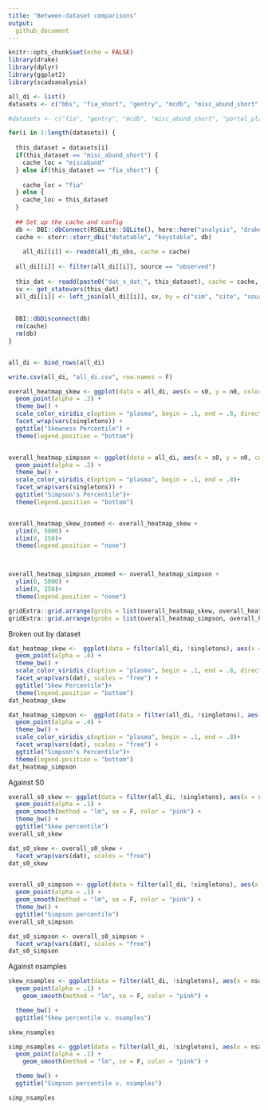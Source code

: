 ```yaml
---
title: "Between-dataset comparisons"
output: 
  github_document
---
```


```r
knitr::opts_chunk$set(echo = FALSE)
library(drake)
library(dplyr)
library(ggplot2)
library(scadsanalysis)

all_di <- list() 
datasets <- c("bbs", "fia_short", "gentry", "mcdb", "misc_abund_short", "portal_plants")

#datasets <- c("fia", "gentry", "mcdb", "misc_abund_short", "portal_plants")

for(i in 1:length(datasets)) {
  
  this_dataset = datasets[i]
  if(this_dataset == "misc_abund_short") {
    cache_loc = "miscabund"
  } else if(this_dataset == "fia_short") {
    
    cache_loc = "fia"
  } else {
    cache_loc = this_dataset
  }
  
  ## Set up the cache and config
  db <- DBI::dbConnect(RSQLite::SQLite(), here::here("analysis", "drake", paste0("drake-cache-", cache_loc, ".sqlite")))
  cache <- storr::storr_dbi("datatable", "keystable", db)
  
    all_di[[i]] <- readd(all_di_obs, cache = cache)
  
  all_di[[i]] <- filter(all_di[[i]], source == "observed")
  
  this_dat <- readd(paste0("dat_s_dat_", this_dataset), cache = cache, character_only = T)
  sv <- get_statevars(this_dat)
  all_di[[i]] <- left_join(all_di[[i]], sv, by = c("sim", "site", "source", "singletons", "dat"))
  
  
  DBI::dbDisconnect(db)
  rm(cache)
  rm(db)
}


all_di <- bind_rows(all_di)

write.csv(all_di, "all_di.csv", row.names = F)
```

```r

overall_heatmap_skew <- ggplot(data = all_di, aes(x = s0, y = n0, color = skew_percentile)) +
  geom_point(alpha = .2) +
  theme_bw() +
  scale_color_viridis_c(option = "plasma", begin = .1, end = .8, direction = -1) +
  facet_wrap(vars(singletons)) +
  ggtitle("Skewness Percentile") +
  theme(legend.position = "bottom")


overall_heatmap_simpson <- ggplot(data = all_di, aes(x = s0, y = n0, color = simpson_percentile)) +
  geom_point(alpha = .2) +
  theme_bw() +
  scale_color_viridis_c(option = "plasma", begin = .1, end = .8)+
  facet_wrap(vars(singletons)) +
  ggtitle("Simpson's Percentile")+
  theme(legend.position = "bottom")


overall_heatmap_skew_zoomed <- overall_heatmap_skew +
  ylim(0, 5000) +
  xlim(0, 250)+
  theme(legend.position = "none")



overall_heatmap_simpson_zoomed <- overall_heatmap_simpson +
  ylim(0, 5000) +
  xlim(0, 250)+
  theme(legend.position = "none")

gridExtra::grid.arrange(grobs = list(overall_heatmap_skew, overall_heatmap_skew_zoomed), nrow= 1)
gridExtra::grid.arrange(grobs = list(overall_heatmap_simpson, overall_heatmap_simpson_zoomed), nrow= 1)

```

Broken out by dataset

```r

dat_heatmap_skew <-  ggplot(data = filter(all_di, !singletons), aes(x = s0, y = n0, color = skew_percentile)) +
  geom_point(alpha = .4) +
  theme_bw() +
  scale_color_viridis_c(option = "plasma", begin = .1, end = .8, direction = -1)+
  facet_wrap(vars(dat), scales = "free") +
  ggtitle("Skew Percentile")+
  theme(legend.position = "bottom")
dat_heatmap_skew

dat_heatmap_simpson <-  ggplot(data = filter(all_di, !singletons), aes(x = s0, y = n0, color = simpson_percentile)) +
  geom_point(alpha = .4) +
  theme_bw() +
  scale_color_viridis_c(option = "plasma", begin = .1, end = .8)+
  facet_wrap(vars(dat), scales = "free") +
  ggtitle("Simpson's Percentile")+
  theme(legend.position = "bottom")
dat_heatmap_simpson
```

Against S0

```r

overall_s0_skew <- ggplot(data = filter(all_di, !singletons), aes(x = s0, y = skew_percentile)) +
  geom_point(alpha = .1) +
  geom_smooth(method = "lm", se = F, color = "pink") +
  theme_bw() +
  ggtitle("Skew percentile")
overall_s0_skew

dat_s0_skew <- overall_s0_skew +
  facet_wrap(vars(dat), scales = "free")
dat_s0_skew


overall_s0_simpson <- ggplot(data = filter(all_di, !singletons), aes(x = s0, y = simpson_percentile)) +
  geom_point(alpha = .1) +
  geom_smooth(method = "lm", se = F, color = "pink") +
  theme_bw() +
  ggtitle("Simpson percentile")
overall_s0_simpson

dat_s0_simpson <- overall_s0_simpson +
  facet_wrap(vars(dat), scales = "free")
dat_s0_simpson

```


Against nsamples

```r

skew_nsamples <- ggplot(data = filter(all_di, !singletons), aes(x = nsamples, y = skew_percentile)) +
  geom_point(alpha = .1) +
    geom_smooth(method = "lm", se = F, color = "pink") +

  theme_bw() +
  ggtitle("Skew percentile v. nsamples") 

skew_nsamples

simp_nsamples <- ggplot(data = filter(all_di, !singletons), aes(x = nsamples, y = simpson_percentile)) +
  geom_point(alpha = .1) + 
    geom_smooth(method = "lm", se = F, color = "pink") +

  theme_bw() +
  ggtitle("Simpson percentile v. nsamples")

simp_nsamples
```

